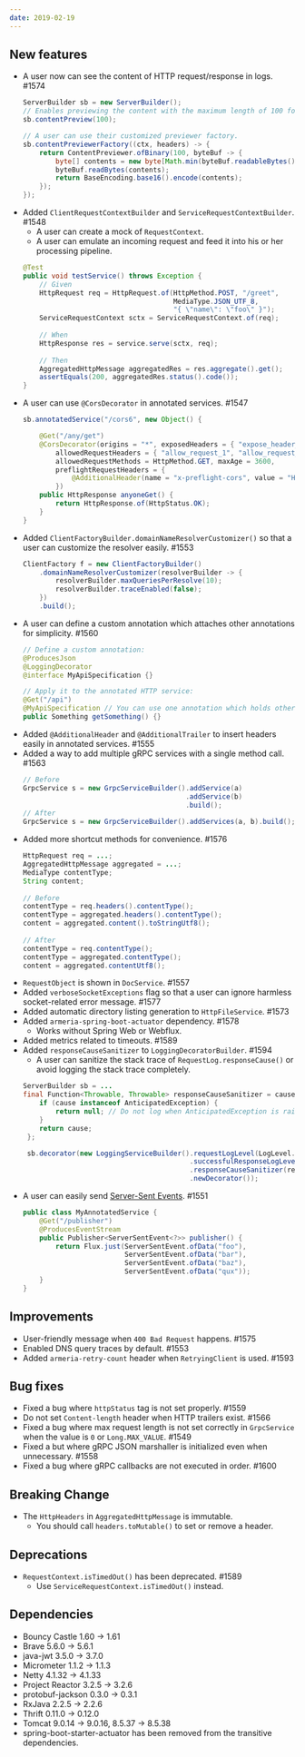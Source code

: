 ```yaml
---
date: 2019-02-19
---
```


## New features

- A user now can see the content of HTTP request/response in logs. #1574
  ```java
  ServerBuilder sb = new ServerBuilder();
  // Enables previewing the content with the maximum length of 100 for textual contents.
  sb.contentPreview(100);

  // A user can use their customized previewer factory.
  sb.contentPreviewerFactory((ctx, headers) -> {
      return ContentPreviewer.ofBinary(100, byteBuf -> {
          byte[] contents = new byte[Math.min(byteBuf.readableBytes(), 100)];
          byteBuf.readBytes(contents);
          return BaseEncoding.base16().encode(contents);
      });
  });
  ```
- Added `ClientRequestContextBuilder` and `ServiceRequestContextBuilder`. #1548
  - A user can create a mock of `RequestContext`.
  - A user can emulate an incoming request and feed it into his or her processing pipeline.
  ```java
  @Test
  public void testService() throws Exception {
      // Given
      HttpRequest req = HttpRequest.of(HttpMethod.POST, "/greet",
                                       MediaType.JSON_UTF_8,
                                       "{ \"name\": \"foo\" }");
      ServiceRequestContext sctx = ServiceRequestContext.of(req);
 
      // When
      HttpResponse res = service.serve(sctx, req);
 
      // Then
      AggregatedHttpMessage aggregatedRes = res.aggregate().get();
      assertEquals(200, aggregatedRes.status().code());
  }
  ```
- A user can use `@CorsDecorator` in annotated services. #1547
  ```java
  sb.annotatedService("/cors6", new Object() {

      @Get("/any/get")
      @CorsDecorator(origins = "*", exposedHeaders = { "expose_header_1", "expose_header_2" },
          allowedRequestHeaders = { "allow_request_1", "allow_request_2" },
          allowedRequestMethods = HttpMethod.GET, maxAge = 3600,
          preflightRequestHeaders = {
              @AdditionalHeader(name = "x-preflight-cors", value = "Hello CORS")
          })
      public HttpResponse anyoneGet() {
          return HttpResponse.of(HttpStatus.OK);
      }
  }
  ```
- Added `ClientFactoryBuilder.domainNameResolverCustomizer()` so that a user can customize the resolver easily. #1553
  ```java
  ClientFactory f = new ClientFactoryBuilder()
      .domainNameResolverCustomizer(resolverBuilder -> {
          resolverBuilder.maxQueriesPerResolve(10);
          resolverBuilder.traceEnabled(false);
      })
      .build();
  ```
- A user can define a custom annotation which attaches other annotations for simplicity. #1560
  ```java
  // Define a custom annotation:
  @ProducesJson
  @LoggingDecorator
  @interface MyApiSpecification {}

  // Apply it to the annotated HTTP service:
  @Get("/api")
  @MyApiSpecification // You can use one annotation which holds other other annotations.
  public Something getSomething() {}
  ```
- Added `@AdditionalHeader` and `@AdditionalTrailer` to insert headers easily in annotated services. #1555
- Added a way to add multiple gRPC services with a single method call. #1563
  ```java
  // Before
  GrpcService s = new GrpcServiceBuilder().addService(a)
                                          .addService(b)
                                          .build();
  // After
  GrpcService s = new GrpcServiceBuilder().addServices(a, b).build();
  ```
- Added more shortcut methods for convenience. #1576
  ```java
  HttpRequest req = ...;
  AggregatedHttpMessage aggregated = ...;
  MediaType contentType;
  String content;
 
  // Before
  contentType = req.headers().contentType();
  contentType = aggregated.headers().contentType();
  content = aggregated.content().toStringUtf8();
 
  // After
  contentType = req.contentType();
  contentType = aggregated.contentType();
  content = aggregated.contentUtf8();
  ```
- `RequestObject` is shown in `DocService`. #1557 
- Added `verboseSocketExceptions` flag so that a user can ignore harmless socket-related error message. #1577
- Added automatic directory listing generation to `HttpFileService`. #1573
- Added `armeria-spring-boot-actuator` dependency. #1578
  - Works without Spring Web or Webflux.
- Added metrics related to timeouts. #1589
- Added `responseCauseSanitizer` to `LoggingDecoratorBuilder`. #1594
  - A user can sanitize the stack trace of `RequestLog.responseCause()` or avoid logging the stack trace completely.
  ```java
  ServerBuilder sb = ...
  final Function<Throwable, Throwable> responseCauseSanitizer = cause -> {
      if (cause instanceof AnticipatedException) {
          return null; // Do not log when AnticipatedException is raised. 
      }
      return cause;
   };

   sb.decorator(new LoggingServiceBuilder().requestLogLevel(LogLevel.INFO)                                                    
                                           .successfulResponseLogLevel(LogLevel.INFO)                                                    
                                           .responseCauseSanitizer(responseCauseSanitizer)
                                           .newDecorator());
  ```
- A user can easily send [Server-Sent Events](https://html.spec.whatwg.org/multipage/server-sent-events.html). #1551
  ```java
  public class MyAnnotatedService {
      @Get("/publisher")
      @ProducesEventStream
      public Publisher<ServerSentEvent<?>> publisher() {
          return Flux.just(ServerSentEvent.ofData("foo"),
                           ServerSentEvent.ofData("bar"),
                           ServerSentEvent.ofData("baz"),
                           ServerSentEvent.ofData("qux"));
      }
  }
  ```

## Improvements

- User-friendly message when `400 Bad Request` happens. #1575
- Enabled DNS query traces by default. #1553
- Added `armeria-retry-count` header when `RetryingClient` is used. #1593

## Bug fixes

- Fixed a bug where `httpStatus` tag is not set properly. #1559
- Do not set `Content-length` header when HTTP trailers exist. #1566
- Fixed a bug where max request length is not set correctly in `GrpcService` when the value is `0` or `Long.MAX_VALUE`. #1549
- Fixed a but where gRPC JSON marshaller is initialized even when unnecessary. #1558
- Fixed a bug where gRPC callbacks are not executed in order. #1600

## Breaking Change
- The `HttpHeaders` in `AggregatedHttpMessage` is immutable.
  - You should call `headers.toMutable()` to set or remove a header. 

## Deprecations

- `RequestContext.isTimedOut()` has been deprecated. #1589
  - Use `ServiceRequestContext.isTimedOut()` instead.

## Dependencies

- Bouncy Castle 1.60 -> 1.61
- Brave 5.6.0 -> 5.6.1
- java-jwt 3.5.0 -> 3.7.0
- Micrometer 1.1.2 -> 1.1.3
- Netty 4.1.32 -> 4.1.33
- Project Reactor 3.2.5 -> 3.2.6
- protobuf-jackson 0.3.0 -> 0.3.1
- RxJava 2.2.5 -> 2.2.6
- Thrift 0.11.0 -> 0.12.0
- Tomcat 9.0.14 -> 9.0.16, 8.5.37 -> 8.5.38
- spring-boot-starter-actuator has been removed from the transitive dependencies.
